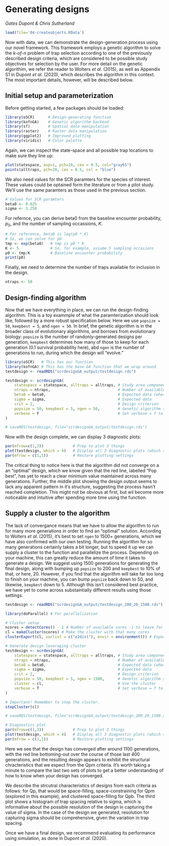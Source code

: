 # Generating designs {#design}

*Gates Dupont & Chris Sutherland*

```r
load(file='04-createobjects.RData')
```

Now with data, we can demonstrate the design-generation process using our novel framework. This framework employs a genetic algorithm to solve the *k-of-n* problem of trap selection according to one of the previously described design criteria, which are considered to be possible study objectives for selection by the user. For more detail on the genetic algorithim, we refer the reader to Wolters *et al.* (2015), as well as Appendix S1 in Dupont *et al.* (2020), which describes the algorithm in this context. The most important details, however, will be described below.

## Initial setup and parameterization

Before getting started, a few packages should be loaded:

```r
library(oSCR)      # Design-generating function
library(kofnGA)    # Genetic algorithm backend
library(sf)        # Spatial data manipulation
library(raster)    # Raster data manipulation
library(ggplot2)   # Improved plotting
library(viridis)   # Color palette
```

Again, we can inspect the state-space and all possible trap locations to make sure they line up:

```r
plot(statespace, asp=1, pch=20, cex = 0.5, col="gray65")
points(alltraps, pch=20, cex = 0.5, col = "blue")
```

We also need values for the SCR paramters for the species of interest. These values could be optained form the literature or from a pilot study. We'll use the same paramters as those used in the previous section.

```r
# Values for SCR paramters
beta0 <- 0.025
sigma <- 3.250
```

For refernce, you can derive beta0 from the baseline encounter probability, $p_0$, and the number of sampling occassions, $K$.

```r
# For reference, beta0 is log(p0 * K)
# So, we can solve for p0
tmp <- exp(beta0)   # tmp is p0 * K
K <- 5              # So, for example, assume 5 sampling occasions
p0 <- tmp/K         # Baseline encounter probability
print(p0)

```

Finally, we need to determine the number of traps available for inclusion in the design.

```r
ntraps <- 50
```


## Design-finding algorithm

Now that we have everything in place, we can run the design-finding algorithm. This is a toy exammple of what the paramterization should look like, followed by a more robust specification below. Here we use `popsize = 50`, `keepbest = 5`, and `ngen = 50`. In brief, the genetic algorithm is in the broader class of evolutionary algorithms, and borrows from evolutionary biology: `popsize` is the number of randonly-generated designs per generation, `keepbest` determines how many of those to keep for each generation (0.1 survival probability here), abd `ngen` is the number of generations to run, during which the design will "evolve." 

```r

library(oSCR)   # This has our function
library(kofnGA) # This has the base GA function that we wrap around
testdesign <- readRDS("scrdesignGA_output/testdesign.rds")
```

```r
testdesign <- scrdesignGA(
    statespace = statespace, alltraps = alltraps, # Study area components
    ntraps = ntraps,                              # Number of available traps
    beta0 = beta0,                                # Expected data (where beta0 = log(p0 * k)
    sigma = sigma,                                # Expected data
    crit = 2,                                     # Design criterion   1) Qp    2) Qpm    3) Qpb
    popsize = 50, keepbest = 5, ngen = 50,        # Genetic algorithm settings
    verbose = F                                   # Set verbose = T to track iterations
)
```

```r
# saveRDS(testdesign, file="scrdesignGA_output/testdesign.rds")
```

Now with the design complete, we can display 3 diagnostic plots:

```r
par(mfrow=c(1,3))             # Prep to plot 3 things
plot(testdesign, which = 4)   # Display all 3 diagnostic plots (which = 4)
par(mfrow = c(1,1))           # Restore plotting settings
```

The critical thing to notice here is that the algorithm did not converge on a an "optimal" design, which we know given that the red line, labelled "Pop best", has yet to reach a clear minimum value maintained across many generations. Further, the middle plot showing the design output seems to lack any apparent pattern in it's structure, suggesting the process hasn't reached completion. This might not be obvious at first, but wil become more noticeable and intuitive after spending more time using the function. 

## Supply a cluster to the algorithm

The lack of convergance means that we have to allow the algorithm to run for many more generations in order to find an "optimal" solution. According to Wolters *et al.* (2015), it's best to set `ngen` to 1500+ generations, which we have also confirmed with our own testing. Running the algorithm for so many generations certainly takes a bit longer, but to speed it up we can supply a cluster to the function and parallelize the process. Depending on your machine, this can greatly reduce the amount of time it takes to generate a design. We suggest using 1500 generations for generating the final design, along with bumping up `popsize` to 200 and `keepbest` to 10% of that, or here, 20. However, if you find that the algorithm will take far too long to finish on your machine, you can bump `popsize` back down to 50, and likewise, `keepbest` down to 5. Although this isn't considered best practice, we have yet to come across substaintially different results using those settings.

```r
testdesign <- readRDS("scrdesignGA_output/testdesign_200_20_1500.rds")
```

```r

library(doParallel) # For parallelization

# Cluster setup
ncores = detectCores() - 2 # Number of available cores -1 to leave for computer
cl = makeCluster(ncores) # Make the cluster with that many cores
clusterExport(cl, varlist = c("e2dist"), envir = environment()) # Export required function to the cores

# Generate design leveraging cluster
testdesign <- scrdesignGA(
    statespace = statespace, alltraps = alltraps, # Study area components
    ntraps = ntraps,                              # Number of available traps
    beta0 = beta0,                                # Expected data (where beta0 = log(p0 * k)
    sigma = sigma,                                # Expected data
    crit = 2,                                     # Design criterion   1) Qp    2) Qpm    3) Qpb
    popsize = 50, keepbest = 5, ngen = 1500,      # Genetic algorithm settings
    cluster = cl,                                 # Use the cluster
    verbose = T                                   # Set verbose = T to track iterations
)

# Important! Remember to stop the cluster.
stopCluster(cl)
```

```r
# saveRDS(testdesign, file="scrdesignGA_output/testdesign_200_20_1500.rds")
```

```r
# Diagnostics plot
par(mfrow=c(1,3))             # Prep to plot 3 things
plot(testdesign, which = 4)   # Display all 3 diagnostic plots (which = 4)
par(mfrow = c(1,1))           # Restore plotting settings

```


Here we see that the design has converged after around 1100 generations, with the red line bottoming-out over the course of those last 400 generations, and the resulting design appears to exhibit the structural chracteristics that we expect from the Qpm criteria. It's worth taking a minute to compare the last two sets of plots to get a better understanding of how to know when your design has converged.

We describe the strcutral characteristics of designs from each criteria as follows: for Qp, that would be space-filling, space-constraining for Qpm (explored in this example), and clustered space-filling for Qpb. The third plot shows a histogram of trap spacing relative to sigma, which is informative about the possible resolution of the design in capturing the value of sigma. In the case of the design we generated, resolution for capturing sigma should be comprehensive, given the variation in trap spacing.

Once we have a final design, we recommend evaluating its performance using simulation, as done in Dupont *et al.* (2020).